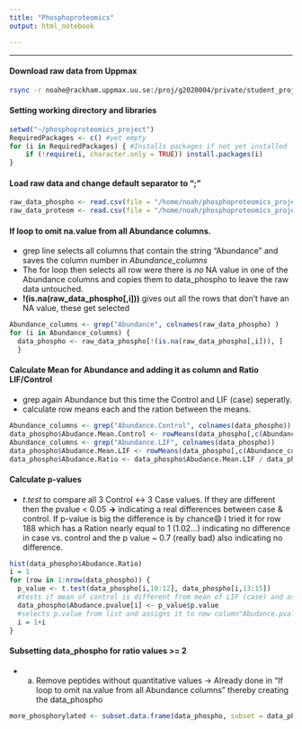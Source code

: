 ```yaml
---
title: "Phosphoproteomics"
output: html_notebook

---
```

***
#### Download raw data from Uppmax
```bash
rsync -r noahe@rackham.uppmax.uu.se:/proj/g2020004/private/student_projects/phosphoproteomics /home/noah/phosphoproteomics_project/
```

#### Setting working directory and libraries
```r
setwd("~/phosphoproteomics_project")
RequiredPackages <- c() #yet empty
for (i in RequiredPackages) { #Installs packages if not yet installed
    if (!require(i, character.only = TRUE)) install.packages(i)
}
```

#### Load raw data and change default separator to ";"
```r
raw_data_phospho <- read.csv(file = "/home/noah/phosphoproteomics_project/phosphoproteomics/Dataset_Phospho.csv", sep = ";")
raw_data_proteom <- read.csv(file = "/home/noah/phosphoproteomics_project/phosphoproteomics/Dataset_Proteome.csv", sep = ";")
```
#### If loop to omit na.value from all Abundance columns. 
- grep line selects all columns that contain the string "Abundance" and saves the column number in *Abundance_columns*
- The for loop then selects all row were there is *no* NA value in one of the Abundance columns and copies them to data_phospho to leave the raw data untouched.
- **!(is.na(raw_data_phospho[,i]))** gives out all the rows that don't have an NA value, these get selected
```r
Abundance_columns <- grep("Abundance", colnames(raw_data_phospho) )
for (i in Abundance_columns) {
  data_phospho <- raw_data_phospho[!(is.na(raw_data_phospho[,i])), ]
  }
```

#### Calculate Mean for Abundance and adding it as column and Ratio LIF/Control
- grep again Abundance but this time the Control and LIF (case) seperatly. 
- calculate row means each and the ration between the means.

```r
Abundance_columns <- grep("Abundance.Control", colnames(data_phospho))
data_phospho$Abudance.Mean.Control <- rowMeans(data_phospho[,c(Abundance_columns)])
Abundance_columns <- grep("Abundance.LIF", colnames(data_phospho))
data_phospho$Abudance.Mean.LIF <- rowMeans(data_phospho[,c(Abundance_columns)])
data_phospho$Abudance.Ratio <- data_phospho$Abudance.Mean.LIF / data_phospho$Abudance.Mean.Control
```

#### Calculate p-values
- *t.test* to compare all 3 Control <-> 3 Case values. If they are different then the pvalue < 0.05 **->** indicating a real differences between case & control. If p-value is big the difference is by chance😄 I tried it for row 188 which has a Ration nearly equal to 1 (1.02...) indicating no difference in case vs. control and the p value ~ 0.7 (really bad) also indicating no difference.
```r
hist(data_phospho$Abudance.Ratio)
i = 1
for (row in 1:nrow(data_phospho)) {
  p_value <- t.test(data_phospho[i,10:12], data_phospho[i,13:15]) 
  #tests if mean of control is different from mean of LIF (case) and assigns it to list p_value
  data_phospho$Abudance.pvalue[i] <- p_value$p.value 
  #selects p.value from list and assigns it to new column"Abudance.pvalue" in the correct row
  i = 1+i
}
```
#### Subsetting data_phospho for ratio values >= 2
- a. Remove peptides without quantitative values -> Already done in "If loop to omit na.value from all Abundance columns" thereby creating the data_phospho
```r
more_phosphorylated <- subset.data.frame(data_phospho, subset = data_phospho$Abudance.Ratio >= 2)
```

